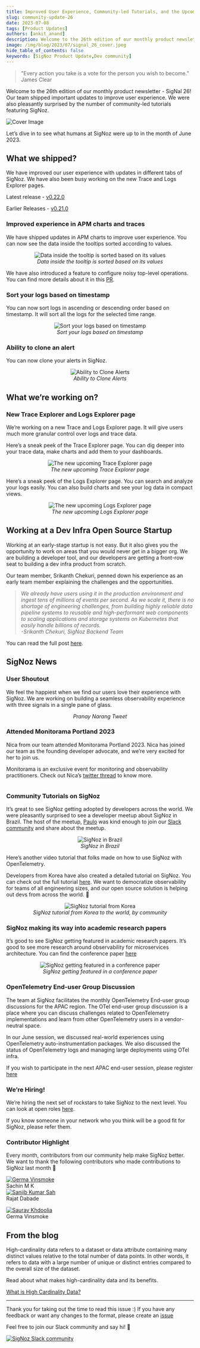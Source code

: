 ```yaml
---
title: Improved User Experience, Community-led Tutorials, and the Upcoming Explorer pages - SigNal 26
slug: community-update-26
date: 2023-07-08
tags: [Product Updates]
authors: [ankit_anand]
description: Welcome to the 26th edition of our monthly product newsletter - SigNal 26! Our team shipped important updates to improve user experience. We were also pleasantly surprised by the number of community-led tutorials featuring SigNoz...
image: /img/blog/2023/07/signal_26_cover.jpeg
hide_table_of_contents: false
keywords: [SigNoz Product Update,Dev community]
---
```




<head>
  <link rel="canonical" href="https://signoz.io/blog/community-update-26/"/>
</head>

> "Every action you take is a vote for the person you wish to become.” 
> James Clear

Welcome to the 26th edition of our monthly product newsletter - SigNal 26! Our team shipped important updates to improve user experience. We were also pleasantly surprised by the number of community-led tutorials featuring SigNoz.



![Cover Image](/img/blog/2023/07/signal_26_cover.webp)

Let’s dive in to see what humans at SigNoz were up to in the month of June 2023.

## What we shipped?

We have improved our user experience with updates in different tabs of SigNoz. We have also been busy working on the new Trace and Logs Explorer pages.

Latest release - <a href = "https://github.com/SigNoz/signoz/releases/tag/v0.22.0" rel="noopener noreferrer nofollow" target="_blank" >v0.22.0</a>

Earlier Releases - <a href = "https://github.com/SigNoz/signoz/releases/tag/v0.21.0" rel="noopener noreferrer nofollow" target="_blank" >v0.21.0</a>

### Improved experience in APM charts and traces

We have shipped updates in APM charts to improve user experience. You can now see the data inside the tooltips sorted according to values.

<figure data-zoomable align='center'>
    <img src="/img/blog/2023/07/signal_26_trace3.webp" alt="Data inside the tooltip is sorted based on its values"/>
    <figcaption><i>Data inside the tooltip is sorted based on its values</i></figcaption>
</figure>



We have also introduced a feature to configure noisy top-level operations. You can find more details about it in this <a href = "https://github.com/SigNoz/signoz/pull/2978" rel="noopener noreferrer nofollow" target="_blank" >PR</a>.

### Sort your logs based on timestamp

You can now sort logs in ascending or descending order based on timestamp. It will sort all the logs for the selected time range.

<figure data-zoomable align='center'>
    <img src="/img/blog/2023/07/signal_26_trace2.webp" alt="Sort your logs based on timestamp"/>
    <figcaption><i>Sort your logs based on timestamp</i></figcaption>
</figure>



### Ability to clone an alert

You can now clone your alerts in SigNoz.

<figure data-zoomable align='center'>
    <img src="/img/blog/2023/07/signal_26_alerts.gif" alt="Ability to Clone Alerts"/>
    <figcaption><i>Ability to Clone Alerts</i></figcaption>
</figure>



## What we’re working on?

### New Trace Explorer and Logs Explorer page

We’re working on a new Trace and Logs Explorer page. It will give users much more granular control over logs and trace data.

Here’s a sneak peek of the Trace Explorer page. You can dig deeper into your trace data, make charts and add them to your dashboards.

<figure data-zoomable align='center'>
    <img src="/img/blog/2023/07/signal_26_traces.webp" alt="The new upcoming Trace Explorer page"/>
    <figcaption><i>The new upcoming Trace Explorer page</i></figcaption>
</figure>



Here’s a sneak peek of the Logs Explorer page. You can search and analyze your logs easily. You can also build charts and see your log data in compact views.

<figure data-zoomable align='center'>
    <img src="/img/blog/2023/07/signal_26_logs.webp" alt="The new upcoming Logs Explorer page"/>
    <figcaption><i>The new upcoming Logs Explorer page</i></figcaption>
</figure>



## Working at a Dev Infra Open Source Startup

Working at an early-stage startup is not easy. But it also gives you the opportunity to work on areas that you would never get in a bigger org. We are building a developer tool, and our developers are getting a front-row seat to building a dev infra product from scratch.

Our team member, Srikanth Chekuri, penned down his experience as an early team member explaining the challenges and the opportunities.

> _We already have users using it in the production environment and ingest tens of millions of events per second. As we scale it, there is no shortage of engineering challenges, from building highly reliable data pipeline systems to reusable and high-performant web components to scaling applications and storage systems on Kubernetes that easily handle billions of records. <br/>
> -Srikanth Chekuri, SigNoz Backend Team_

You can read the full post [here](https://signoz.io/blog/srikanth-signoz/).

## SigNoz News

### User Shoutout

We feel the happiest when we find our users love their experience with SigNoz. We are working on building a seamless observability experience with three signals in a single pane of glass.

<figure data-zoomable align='center'>
    <img src="/img/blog/2023/07/signal_26_tweet.webp" alt=""/>
    <figcaption><i>Pranay Narang Tweet</i></figcaption>
</figure>



### Attended Monitorama Portland 2023

Nica from our team attended Monitorama Portland 2023. Nica has joined our team as the founding developer advocate, and we’re very excited for her to join us.

Monitorama is an exclusive event for monitoring and observability practitioners. Check out Nica’s <a href = "https://twitter.com/Serverless_Mom/status/1673379165008171009" rel="noopener noreferrer nofollow" target="_blank" >twitter thread</a> to know more.

<figure data-zoomable align='center'>
    <img src="/img/blog/2023/07/signal_26_pdx.webp" alt=""/>
</figure>



### Community Tutorials on SigNoz

It’s great to see SigNoz getting adopted by developers across the world. We were pleasantly surprised to see a developer meetup about SigNoz in Brazil. The host of the meetup, <a href = "https://www.linkedin.com/in/paulohmorais/" rel="noopener noreferrer nofollow" target="_blank" >Paulo</a> was kind enough to join our [Slack community](https://signoz.io/slack) and share about the meetup.

<figure data-zoomable align='center'>
    <img src="/img/blog/2023/07/signal_26_paulo_meeting.webp" alt="SigNoz in Brazil"/>
    <figcaption><i>SigNoz in Brazil</i></figcaption>
</figure>



Here’s another video tutorial that folks made on how to use SigNoz with OpenTelemetry.



<YouTube id="lJhlPsHXM3Q" mute={false} />



Developers from Korea have also created a detailed tutorial on SigNoz. You can check out the full tutorial <a href = "https://insight.infograb.net/blog/2023/05/15/signoz/#%EB%A7%BA%EC%9D%8C%EB%A7%90" rel="noopener noreferrer nofollow" target="_blank" >here</a>. We want to democratize observability for teams of all engineering sizes, and our open source solution is helping out devs from across the world. 🥳

<figure data-zoomable align='center'>
    <img src="/img/blog/2023/07/signal_26_Lucas.webp" alt="SigNoz tutorial from Korea"/>
    <figcaption><i>SigNoz tutorial from Korea to the world, by community</i></figcaption>
</figure>



### SigNoz making its way into academic research papers

It’s good to see SigNoz getting featured in academic research papers. It’s good to see more research around observability for microservices architecture. You can find the conference paper <a href = "https://link.springer.com/chapter/10.1007/978-981-19-8669-7_1" rel="noopener noreferrer nofollow" target="_blank" >here</a>

<figure data-zoomable align='center'>
    <img src="/img/blog/2023/07/signal_26_springer.webp" alt="SigNoz getting featured in a conference paper"/>
    <figcaption><i>SigNoz getting featured in a conference paper</i></figcaption>
</figure>



### OpenTelemetry End-user Group Discussion

The team at SigNoz facilitates the monthly OpenTelemetry End-user group discussions for the APAC region. The OTel end-user group discussion is a place where you can discuss challenges related to OpenTelemetry implementations and learn from other OpenTelemetry users in a vendor-neutral space.

In our June session, we discussed real-world experiences using OpenTelemetry auto-instrumentation packages. We also discussed the status of OpenTelemetry logs and managing large deployments using OTel infra.

If you wish to participate in the next APAC end-user session, please register <a href = "https://lu.ma/1w129wgu" rel="noopener noreferrer nofollow" target="_blank" >here</a>

### We’re Hiring!

We’re hiring the next set of rockstars to take SigNoz to the next level. You can look at open roles <a href = "https://www.ycombinator.com/companies/signoz/jobs" rel="noopener noreferrer nofollow" target="_blank" >here</a>.

If you know someone in your network who you think will be a good fit for SigNoz, please refer them.

### Contributor Highlight

Every month, contributors from our community help make SigNoz better. We want to thank the following contributors who made contributions to SigNoz last month 🤗

<div class="row">
    <div class="col col--6">
      <div class="avatar">
      <a
         class="avatar__photo-link avatar__photo avatar__photo--lg"
         href="https://github.com/sachinmk27"
      >
         <img
            alt="Germa Vinsmoke"
            src="https://avatars.githubusercontent.com/u/5365936?v=4"
         />
      </a>
         <div class="avatar__intro">
            <div class="avatar__name">Sachin M K</div>
         <small class="avatar__subtitle">
         </small>
         </div>
      </div>
   </div>
    <div class="col col--6">
      <div class="avatar">
      <a
         class="avatar__photo-link avatar__photo avatar__photo--lg"
         href="https://github.com/Rajat-Dabade"
      >
         <img
            alt="Sanjib Kumar Sah"
            src="https://avatars.githubusercontent.com/u/26198062?v=4"
         />
      </a>
      <div class="avatar__intro">
         <div class="avatar__name">Rajat Dabade</div>
         <small class="avatar__subtitle">
         </small>
      </div>
      </div>
   </div>
</div>

<p></p>

<div class="row">
    <div class="col col--6">
      <div class="avatar">
         <a
            class="avatar__photo-link avatar__photo avatar__photo--lg"
            href="https://github.com/GermaVinsmoke"
         >
         <img
            alt="Saurav Khdoolia"
            src="https://avatars.githubusercontent.com/u/32815509?v=4"
         />
         </a>
         <div class="avatar__intro">
            <div class="avatar__name">Germa Vinsmoke</div>
            <small class="avatar__subtitle">
            </small>
         </div>
      </div>
   </div>
</div>

## From the blog

High-cardinality data refers to a dataset or data attribute containing many distinct values relative to the total number of data points. In other words, it refers to data with a large number of unique or distinct entries compared to the overall size of the dataset.

Read about what makes high-cardinality data and its benefits.

[What is High Cardinality Data?](https://signoz.io/blog/high-cardinality-data/)

---

Thank you for taking out the time to read this issue :) If you have any feedback or want any changes to the format, please create an <a href = "https://github.com/SigNoz/signoz/issues" rel="noopener noreferrer nofollow" target="_blank" >issue</a>

Feel free to join our Slack community and say hi! 👋

[![SigNoz Slack community](/img/blog/common/join_slack_cta.webp)](https://signoz.io/slack)
